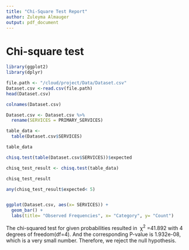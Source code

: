 ```yaml
---
title: "Chi-Square Test Report"
author: Zuleyma Almauger
output: pdf_document
---
```


# Chi-square test

```r
library(ggplot2)
library(dplyr)
```

```r
file.path <- "/cloud/project/Data/Dataset.csv"
Dataset.csv <-read.csv(file.path)
head(Dataset.csv)

```

```r
colnames(Dataset.csv)
```

```r
Dataset.csv <- Dataset.csv %>%
  rename(SERVICES = PRIMARY_SERVICES)
```

```r
table_data <-
  table(Dataset.csv$SERVICES) 

table_data
```

```r
chisq.test(table(Dataset.csv$SERVICES))$expected
```

```r
chisq_test_result <- chisq.test(table_data)
```

```r
chisq_test_result

```

```r
any(chisq_test_result$expected< 5)
```

```         
```

```r
ggplot(Dataset.csv, aes(x= SERVICES)) + 
  geom_bar() +
  labs(title= "Observed Frequencies", x= "Category", y= "Count")
```

The chi-squared test for given probabilities resulted in  χ^2^ =41.892 with 4 degrees of freedom(df=4). And the corresponding P-value is 1.932e-08, which is a very small number. Therefore, we reject the null hypothesis.
